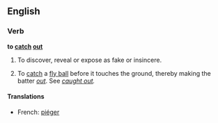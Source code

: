 ==English==

===Verb===
'''to [[catch]] [[out]]'''

# To discover, reveal or expose as fake or insincere.
# {{baseball|of the opposing player}} To [[catch]] a [[fly ball]] before it touches the ground, thereby making the batter ''[[out]]''.  See ''[[caught out]].''

====Translations====
{{trans-top|caught out}}
*French: [[piéger]]
{{trans-bottom}}